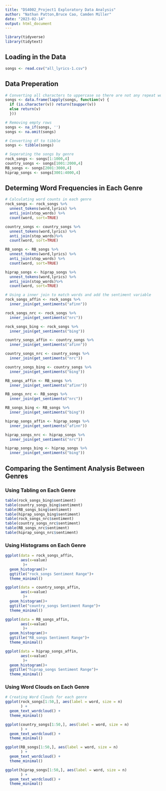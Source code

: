 ```yaml
---
title: "DS4002_Project1 Exploratory Data Analysis"
author: "Nathan Patton,Bruce Cao, Camden Miller"
date: "2023-02-14"
output: html_document
---
```

```r
library(tidyverse)
library(tidytext)
```

## Loading in the Data
```r
songs <- read.csv("all_lyrics-1.csv")
```

## Data Preperation
```r
# Converting all characters to uppercase so there are not any repeat words
songs <- data.frame(lapply(songs, function(v) {
  if (is.character(v)) return(toupper(v))
  else return(v)
  }))

# Removing empty rows
songs <- na_if(songs, '')
songs <- na.omit(songs)

# Converting df to tibble
songs <- tibble(songs)
```

```r
# Seperating the songs by genre
rock_songs <- songs[1:1000,4]
country_songs <- songs[1001:2000,4]
RB_songs <- songs[2001:3000,4]
hiprap_songs <- songs[3001:4000,4]
```

## Determing Word Frequencies in Each Genre
```r
# Calculating word counts in each genre
rock_songs <- rock_songs %>%
  unnest_tokens(word,lyrics) %>%
  anti_join(stop_words) %>%
  count(word, sort=TRUE)

country_songs <- country_songs %>%
  unnest_tokens(word,lyrics) %>%
  anti_join(stop_words)%>%
  count(word, sort=TRUE)

RB_songs <- RB_songs %>%
  unnest_tokens(word,lyrics) %>%
  anti_join(stop_words) %>%
  count(word, sort=TRUE)

hiprap_songs <- hiprap_songs %>%
  unnest_tokens(word,lyrics) %>%
  anti_join(stop_words)%>%
  count(word, sort=TRUE)

```

```r
# Using a inner join to match words and add the sentiment variable
rock_songs_affin <- rock_songs %>%
  inner_join(get_sentiments("afinn"))

rock_songs_nrc <- rock_songs %>%
  inner_join(get_sentiments("nrc"))

rock_songs_bing <- rock_songs %>%
  inner_join(get_sentiments("bing"))

country_songs_affin <- country_songs %>%
  inner_join(get_sentiments("afinn"))

country_songs_nrc <- country_songs %>%
  inner_join(get_sentiments("nrc"))

country_songs_bing <- country_songs %>%
  inner_join(get_sentiments("bing"))

RB_songs_affin <- RB_songs %>%
  inner_join(get_sentiments("afinn"))

RB_songs_nrc <- RB_songs %>%
  inner_join(get_sentiments("nrc"))

RB_songs_bing <- RB_songs %>%
  inner_join(get_sentiments("bing"))

hiprap_songs_affin <- hiprap_songs %>%
  inner_join(get_sentiments("afinn"))

hiprap_songs_nrc <- hiprap_songs %>%
  inner_join(get_sentiments("nrc"))

hiprap_songs_bing <- hiprap_songs %>%
  inner_join(get_sentiments("bing"))
```
## Comparing the Sentiment Analysis Between Genres 

### Using Tabling on Each Genre
```r
table(rock_songs_bing$sentiment)
table(country_songs_bing$sentiment)
table(RB_songs_bing$sentiment)
table(hiprap_songs_bing$sentiment)
table(rock_songs_nrc$sentiment)
table(country_songs_nrc$sentiment)
table(RB_songs_nrc$sentiment)
table(hiprap_songs_nrc$sentiment)
```

### Using Histograms on Each Genre

```r
ggplot(data = rock_songs_affin, 
       aes(x=value)
        )+
  geom_histogram()+
  ggtitle("rock_songs Sentiment Range")+
  theme_minimal()

ggplot(data = country_songs_affin, 
       aes(x=value)
        )+
  geom_histogram()+
  ggtitle("country_songs Sentiment Range")+
  theme_minimal()

ggplot(data = RB_songs_affin, 
       aes(x=value)
        )+
  geom_histogram()+
  ggtitle("RB_songs Sentiment Range")+
  theme_minimal()

ggplot(data = hiprap_songs_affin, 
       aes(x=value)
        )+
  geom_histogram()+
  ggtitle("hiprap_songs Sentiment Range")+
  theme_minimal()
```

### Using Word Clouds on Each Genre

```r
# Creating Word Clouds for each genre
ggplot(rock_songs[1:50,], aes(label = word, size = n)
       ) +
  geom_text_wordcloud() +
  theme_minimal()

ggplot(country_songs[1:50,], aes(label = word, size = n)
       ) +
  geom_text_wordcloud() +
  theme_minimal()

ggplot(RB_songs[1:50,], aes(label = word, size = n)
       ) +
  geom_text_wordcloud() +
  theme_minimal()

ggplot(hiprap_songs[1:50,], aes(label = word, size = n)
       ) +
  geom_text_wordcloud() +
  theme_minimal()
```